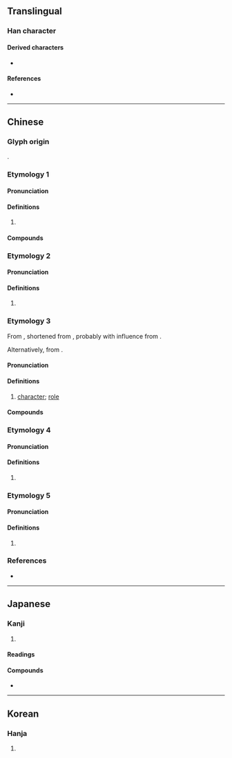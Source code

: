 {{character info}}
==Translingual==

===Han character===
{{Han char|rn=30|rad=口|as=05|sn=8|four=66000|canj=RKSR|ids=⿰口加}}

====Derived characters====
* {{l|mul|[[𨔗]]}}

====References====
* {{Han ref|kx=0185.211|dkj=03523|hdz=10610.060|uh=5496|ud=21654|bh=A940|bd=43328}}

----

==Chinese==
{{zh-forms}}

===Glyph origin===
{{Han compound|口|加|ls=psc|c1=s|c2=p|t1=mouth}}.

===Etymology 1===

====Pronunciation====
{{zh-pron
|m=kā
|c=gaa3
|h=pfs=kâ
|md=gă
|mn=ka/ml:ko
|mn_note=ka - literary; ko - vernacular
|mn-t=gia1
|w=1kha
|cat=n
}}

====Definitions====
{{zh-hanzi}}

# {{zh-only used in|咖啡|short=y}}

====Compounds====
{{zh-der|網咖|咖農|奶咖|苦咖|咖色|冰咖}}

===Etymology 2===

====Pronunciation====
{{zh-pron
|m=gā,kā,2nb=Taiwan
|c=gaa3
|mn=ka
|w=1ka
|oc=
|cat=n
}}

====Definitions====
{{zh-hanzi}}

# {{zh-only used in|咖喱||咖哩}}

===Etymology 3===
From {{der|zh|nan|-}} {{zh-l|跤|tr=kha}}, shortened from {{zh-l|跤數|kha-siàu|character; guy}}, probably with influence from {{cog|cmn|-}} {{zh-l|腳色|character}}.

Alternatively, from {{der|zh|en|cast}}.

====Pronunciation====
{{zh-pron
|m=kā
|cat=n
}}

====Definitions====
{{zh-hanzi}}

# [[character]]; [[role]] {{rfclarify|zh}}

====Compounds====
{{zh-der|大咖|小咖|怪咖}}

===Etymology 4===

====Pronunciation====
{{zh-pron
|m=kā
|cat=n
}}

====Definitions====
{{zh-hanzi}}

# {{zh-only|咖咖}}

===Etymology 5===

====Pronunciation====
{{zh-pron
|m=jiā
|cat=n
}}

====Definitions====
{{zh-hanzi}}

# {{uncertain|zh|nohypothesis=1}}

===References===
* {{R:yue:Hanzi}}

----

==Japanese==

===Kanji===
{{ja-kanji|grade=|rs=口05}}

# {{rfdef|ja|sort=口05}}

====Readings====
{{ja-readings
|goon=け
|kanon=か
|kun=
}}

====Compounds====
* {{ja-r|咖%哩|カ%レー|curry}}

----

==Korean==

===Hanja===
{{ko-hanja|가}}

# {{rfdef|ko|sort=口05}}